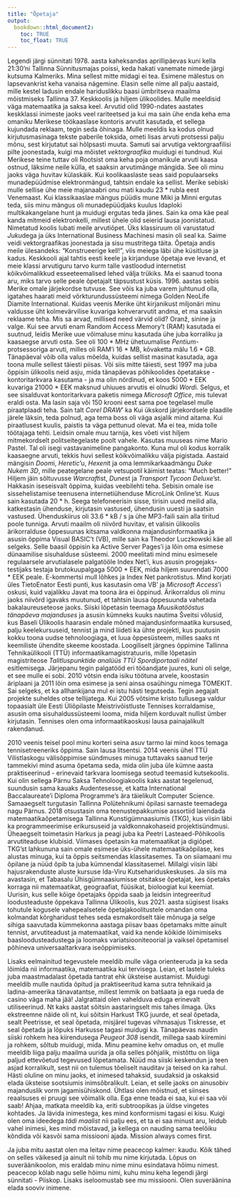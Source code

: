 ```yaml
---
title: "Õpetaja"
output:
  bookdown::html_document2:
    toc: TRUE
    toc_float: TRUE
---
```


Legendi järgi sünnitati 1978. aasta kaheksandas aprillipäevas kuni kella 21:30'ni Tallinna Sünnitusmajas poissi, keda hakati vanemate nimede järgi kutsuma Kalmeriks. Mina sellest mitte midagi ei tea. Esimene mälestus on lapsevankrist keha vanaisa nägemine. Elasin selle nime all palju aastaid, mille kestel ladusin endale hariduslikku baasi ümbritseva maailma mõistmiseks Tallinna 37. Keskkoolis ja hiljem ülikoolides. Mulle meeldisid väga matemaatika ja saksa keel. Arvutid olid 1990-ndates aastates keskklassi inimeste jaoks veel rariteetsed ja kui ma sain ühe enda keha ema omaniku Merikese töökaaslase kontoris arvutit kasutada, et sellega kujundada reklaam, tegin seda õhinaga. Mulle meeldis ka kodus olnud kirjutusmasinaga tekste paberile toksida, ometi lisas arvuti protsessi palju mõnu, sest kirjutatut sai hõlpsasti muuta. Samuti sai arvutiga vektorgraafilisi pilte joonestada, kuigi ma mõistet *vektorgraafika* muidugi ei tundnud. Kui Merikese teine tuttav oli Rootsist oma keha poja omanikule arvuti kaasa ostnud, läksime neile külla, et saaksin arvutimänge mängida. See oli minu jaoks väga huvitav külaskäik. Kui koolikaaslaste seas said populaarseks munadepüüdmise elektronmängud, tahtsin endale ka sellist. Merike sebiski mulle sellise ühe meie majanaabri onu mati kaudu 23 * rubla eest Venemaast. Kui klassikaaslae mängus püüdis mune Miki ja Minni ergutas teda, siis minu mängus oli munadepüüdjaks kuulus Idaploki multikakangelane hunt ja muidugi ergutas teda jänes. Sain ka oma käe peal kanda mitmeid elektronkelli, millest ühele olid seierid lausa joonistatud. Nimetatud koolis lubati meile arvutiõpet. Üks klassiruum oli varustatud *Juku*dega ja üks International Business Machinesi masin oli seal ka. Saime veidi vektorgraafikas joonestada ja sisu mustritega täita. Õpetaja andis meile ülesandeks: "Konstrueerige kell!", viis meiega läbi ühe küsitluse ja kadus. Keskkooli ajal tahtis eesti keele ja kirjanduse õpetaja eve levand, et meie klassi arvutiguru tarvo kurm talle vastloodud internetist kõikvõimalikkud esseeteemalised lehed välja trükiks. Ma ei saanud toona aru, miks tarvo selle peale õpetajalt täpsustust küsis. 1996. aastas sebis Merike omale järjekordse tutvuse. See võis ka juba varem juhtunud olla, igatahes haarati meid võrkturundussüsteemi nimega Golden NeoLife Diamite International. Kuidas veenis Merike üht kirjanikust miljonäri minu valdusse üht kolmevärvilise kuvariga kohverarvutit andma, et ma saaksin reklaame teha. Mis sa arvad, millised need värvid olid? Oranž, sinine ja valge. Kui see arvuti enam Random Access Memory't (RAM) kasutada ei suutnud, leidis Merike uue võimaluse minu kasutada ühe juba korraliku ja kaasaegse arvuti osta. See oli 100 * MHz ühetuumalise *Pentium*-protsessoriga arvuti, milles oli RAM'i 16 * MB, kõvaketta mälu 1.6 * GB. Tänapäeval võib olla valus mõelda, kuidas sellist masinat kasutada, aga toona mulle sellest täiesti piisas. Või siis mitte täiesti, sest 1997 ma juba õppisin ülikoolis neid asju, mida tänapäevas põhikoolides õpetatakse - kontoritarkvara kasutama - ja ma olin nördinud, et koos 5000 * EEK kuvariga 21000 * EEK maksnud uhiuues arvutis ei olnudki *Word*i. Selgus, et see sisalduvat kontoritarkvara paketis nimega *Microsoft Office*, mis tulevat eraldi osta. Ma lasin saja või 150 krooni eest sama poe tegelasel mulle piraatplaadi teha. Sain talt *Corel DRAW*' ka Kui ükskord järjekordsele plaadile järele läksin, teda polnud, aga tema boss oli väga asjalik mind aitama. Kui piraatlusest kuulis, paistis ta väga pettunud olevat. Ma ei tea, mida tolle töötajaga tehti. Leidsin omale muu tarnija, kes võeti vist hiljem mitmekordselt politseitegelaste poolt vahele. Kasutas muuseas nime Mario Pastel. Tal oli isegi vastavanimeline pangakonto. Kuna mul oli kodus korralik kaasaegne arvuti, tekkis huvi sellest kõikvõimalikku välja pigistada. Aastaid mängisin *Doom*i, *Heretic*'u, *Hexen*it ja oma lemmikarkaadmängu *Duke Nukem 3D*, mille peategelane peale vetsupotil käimist teatas: "Much better!" Hiljem jäin sõltuvusse *Warcraft*ist, *Dune*st ja *Transport Tycoon Deluxe*'st. Hakkasin iseseisvalt õppima, kuidas veebilehti teha. Sebisin omale ise sissehelistamise teenusena internetiühenduse MicroLink Online'st. Kuus sain kasutada 20 * h. Seega telefoneerisin sisse, tirisin uued meilid alla, katkestasin ühenduse, kirjutasin vastused, ühendusin uuesti ja saatsin vastused. Ühenduskiirus oli 33.6 * kB / s ja ühe MP3-faili sain alla tiritud poole tunniga. Arvuti maailm oli niivõrd huvitav, et valisin ülikoolis ärikorralduse õppesuunas kitsama valdkonna majandusinformaatika ja asusin õppima Visual BASIC't (VB), mille sain ka Theodor Luczkowski käe all selgeks. Selle baasil õppisin ka Active Server Pages'i ja lõin oma esimese dünaamilise sisuhalduse süsteemi. 2000 meelitati mind minu esimesele regulaarsele arvutialasele palgatööle Index Net'i, kus asusin progejaks-testijaks testaja brutokuupalgaga 5000 * EEK, mida hiljem suurendati 7000 * EEK peale. E-kommertsi mull lõhkes ja Index Net pankrotistus. Mind korjati üles TietoEnator Eesti punti, kus kasutasin oma VB' ja *Microsoft Access*'i oskusi, kuid vajalikku Javat ma toona ära ei õppinud. Ärikorraldus oli minu jaoks niivõrd igavaks muutunud, et tahtsin lausa õppesuunda vahetada bakalaureuseteose jaoks. Siiski lõpetasin teemaga *Muusikatööstus tänapäeva majanduses* ja asusin kümneks kuuks nautima Šveitsi võlusid, kus Baseli Ülikoolis haarasin endale mõned majandusinformaatika kursused, palju keelekursuseid, tennist ja mind liideti ka ühte projekti, kus puutusin kokku toona uudse tehnoloogiaga, et luua õppesüsteem, milles saaks nt keemiliste ühendite skeeme koostada. Loogiliselt järgnes õppimine Tallinna Tehnikaülikooli (TTÜ) informaatikamagistratuuris, mille lõpetasin magistriteose *Talitluspunktide analüüs TTÜ Spordiportaali näitel* esitlemisega. Järjepanu tegin palgatööd eri tööandjate juures, kuni oli selge, et see mulle ei sobi. 2010 võtsin enda isiku töötuna arvele, koostasin äriplaani ja 2011 lõin oma esimese ja seni ainsa osaühingu nimega TOMEKIT. Sai selgeks, et ka allhankijana mul ei istu hästi tegutseda. Tegin aegajalt projekte suheldes otse tellijatega. Kui 2005 võtsime kristo tullusega valdur topaasialt üle Eesti Üliõpilaste Meistrivõistluste Tennises korraldamise, asusin oma sisuhaldussüsteemi looma, mida hiljem korduvalt nullist ümber kirjutasin. Tennises olen oma informaatikaoskusi lausa painajalikult rakendanud.

2010 veenis teisel pool minu korteri seina asuv tarmo lai mind koos temaga tennisetreeneriks õppima. Sain lausa litsentsi. 2014 veenis ühel TTÜ Vilistlaskogu välisõppimise sündmuses minuga tuttavaks saanud terje tammekivi mind asuma õpetama seda, mida olin juba üle kümne aasta praktiseerinud - erinevaid tarkvara loomisega seotud teemasid kutsekoolis. Kui olin sellega Pärnu Saksa Tehnoloogiakoolis kaks aastat tegelenud, suundusin sama kauaks Audentesesse, et katta International Baccalaureate'i Diploma Programme's ära täielikult Computer Science. Samaaegselt turgutasin Tallinna Polütehnikumi õpilasi sarnaste teemadega nagu Pärnus. 2018 otsustasin oma teenustepakkumise assortiid laiendada matemaatikaõpetamisega Tallinna Kunstigümnaasiumis (TKG), kus viisin läbi ka programmeerimise erikursuseid ja valdkonnakohaseid projektisündmusi. Üheaegselt toimetasin Harkus ja peagi juba ka Peetri Lasteaed-Põhikoolis arvutiteaduse klubisid. Viimases õpetasin ka matemaatikat ja digiõpet. TKG'st lahkununa sain omale esimese üks-ühele matemaatikaõpilase, kes alustas minuga, kui ta õppis seitsmendas klassitasemes. Ta on siiamaani mu õpilane ja nüüd õpib ta juba kümnendal klassitasemel. Millalgi viisin läbi hajusrakenduste aluste kursuse Ida-Viru Kutsehariduskeskuses. Ja siis ma avastasin, et Tabasalu Ühisgümnaasiumisse otsitakse õpetajat, kes õpetaks korraga nii matemaatikat, geograafiat, füüsikat, bioloogiat kui keemiat. Uurisin, kus selle kõige õpetajaks õppida saab ja leidsin integreeritud loodusteaduste õppekava Tallinna Ülikoolis, kus 2021. aasta sügisest lisaks tohutule kogusele vahepealsetele õpetajakoolitustele omandan oma kolmandat kõrgharidust tehes seda esmakordselt täie mõnuga ja selge sihiga saavutada kümmekonna aastaga piisav baas õpetamaks mitte ainult tennist, arvutiteadust ja matemaatikat, vaid ka nende kõikide lõimimiseks baasloodusteadustega ja loomaks variatsiooniteoorial ja vaiksel õpetamisel põhineva universaaltarkvara iseõppimiseks.

Lisaks eelmainitud tegevustele meeldib mulle väga orienteeruda ja ka seda lõimida nii informaatika, matemaatika kui tervisega. Leian, et lastele tuleks juba maastmadalast õpetada tantrat ehk üksteise austamist. Muidugi meeldib mulle nautida õpitud ja praktiseeritud kama sutra tehnikaid ja ladina-ameerika tänavatantse, millest lemmik on batšaata ja ega rueda de casino väga maha jää! Jalgrattaid olen vahelduva eduga erinevalt utiliseerinud. Nt kaks aastat sõitsin aastaringselt mis tahes ilmaga. Üks ekstreemne näide oli nt, kui sõitsin Harkust TKG juurde, et seal õpetada, sealt Peetrisse, et seal õpetada, misjärel tugevas vihmasajus Tiskresse, et seal õpetada ja lõpuks Harkusse tagasi muidugi ka. Tänapäevas naudin siiski rohkem hea kiirendusega *Peugeot 308* isendit, millega saab kiiremini ja rohkem, sõltub muidugi, mida. Minu peamine kehv omadus on, et mulle meeldib liiga palju maailma uurida ja olla selles põhjalik, mistõttu on liiga paljud ettevõetud tegevused lõpetamata. Nüüd ma siiski keskendun ja teen asjad korralikult, sest nii on tulemus tõeliselt nauditav ja teised on ka rahul. Hästi oluline on minu jaoks, et inimesed tahaksid, suudaksid ja oskaksid elada üksteise sootsiumis inimsõbralikult. Leian, et selle jaoks on ainusobiv majanduslik vorm jagamisühiskond. Ühtlasi olen mõistnud, et siinses reaalsuses ei pruugi see võimalik olla. Ega enne teada ei saa, kui ei saa või saab! Ahjaa, matkata meeldib ka, eriti subtroopikas ja üldse vingetes kohtades. Ja lävida inimestega, kes mind konformismi tagasi ei kisu. Kuigi olen oma ideedega *tädi maalist* nii palju ees, et ta ei saa minust aru, leidub vahel inimesi, kes mind mõistavad, ja kellega on nauding sama teelõiku kõndida või kasvõi sama missiooni ajada. Mission always comes first.

Ja juba mitu aastat olen ma leitav nime peacecop kalmer: kaudu. Kõik tähed on selles väikesed ja ainult nii tohib mu nime kirjutada. Lõpus on suveräänikoolon, mis eraldab minu nime minu esindatava hõimu nimest. peacecop kõlab nagu selle hõimu nimi, kuhu minu keha legendi järgi sünnitati - Piiskop. Lisaks iseloomustab see mu missiooni. Olen suveräänina elada sooviv inimene.
